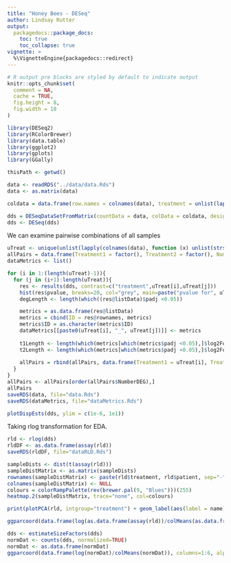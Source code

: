 ```yaml
---
title: "Honey Bees - DESeq"
author: Lindsay Rutter
output:
  packagedocs::package_docs:
    toc: true
    toc_collapse: true
vignette: >
  %\VignetteEngine{packagedocs::redirect}
---
```


<meta http-equiv="content-type" content="text/html;charset=utf-8" />

```r
# R output pre blocks are styled by default to indicate output
knitr::opts_chunk$set(
  comment = NA,
  cache = TRUE,
  fig.height = 8,
  fig.width = 10
)
```

```r
library(DESeq2)
library(RColorBrewer)
library(data.table)
library(ggplot2)
library(gplots)
library(GGally)

thisPath <- getwd()

data <- readRDS("../data/data.Rds")
data <- as.matrix(data)

coldata = data.frame(row.names = colnames(data), treatment = unlist(lapply(colnames(data), function (x) unlist(strsplit(x, "[.]"))[1])))

dds = DESeqDataSetFromMatrix(countData = data, colData = coldata, design = ~ treatment)
dds <- DESeq(dds)
```

We can examine pairwise combinations of all samples

```r
uTreat <- unique(unlist(lapply(colnames(data), function (x) unlist(strsplit(x, "[.]"))[1])))
allPairs = data.frame(Treatment1 = factor(), Treatment2 = factor(), NumberDEG = numeric())
dataMetrics <- list()

for (i in 1:(length(uTreat)-1)){
  for (j in (i+1):length(uTreat)){
    res <- results(dds, contrast=c("treatment",uTreat[i],uTreat[j]))
    hist(res$pvalue, breaks=20, col="grey", main=paste("pvalue for", uTreat[i], "and", uTreat[j]))
    degLength <- length(which((res@listData)$padj <0.05))

    metrics = as.data.frame(res@listData)
    metrics = cbind(ID = res@rownames, metrics)
    metrics$ID = as.character(metrics$ID)
    dataMetrics[[paste0(uTreat[i], "_", uTreat[j])]] <- metrics
    
    t1Length <- length(which(metrics[which(metrics$padj <0.05),]$log2FoldChange>0))
    t2Length <- length(which(metrics[which(metrics$padj <0.05),]$log2FoldChange<0))
    
    allPairs = rbind(allPairs, data.frame(Treatment1 = uTreat[i], Treatment2 = uTreat[j], NumberDEG = degLength, Treatment1Larger = t1Length, Treatment2Larger = t2Length))
  }
}
allPairs <- allPairs[order(allPairs$NumberDEG),]
allPairs
saveRDS(data, file="data.Rds")
saveRDS(dataMetrics, file="dataMetrics.Rds")
```

```r
plotDispEsts(dds, ylim = c(1e-6, 1e1))
```

Taking rlog transformation for EDA.

```r
rld <- rlog(dds)
rldDF <- as.data.frame(assay(rld))
saveRDS(rldDF, file="dataRLD.Rds")
```

```r
sampleDists <- dist(t(assay(rld)))
sampleDistMatrix <- as.matrix(sampleDists)
rownames(sampleDistMatrix) <- paste(rld$treatment, rld$patient, sep="-")
colnames(sampleDistMatrix) <- NULL
colours = colorRampPalette(rev(brewer.pal(9, "Blues")))(255)
heatmap.2(sampleDistMatrix, trace="none", col=colours)
```

```r
print(plotPCA(rld, intgroup="treatment") + geom_label(aes(label = name), label.size=0.001))
```

```r
ggparcoord(data.frame(log(as.data.frame(assay(rld))/colMeans(as.data.frame(assay(rld))))), columns=1:6, alphaLines=0, boxplot=TRUE, scale="globalminmax") + coord_flip()
```

```r
dds <- estimateSizeFactors(dds)
normDat <- counts(dds, normalized=TRUE)
normDat <- as.data.frame(normDat)
ggparcoord(data.frame(log(normDat)/colMeans(normDat)), columns=1:6, alphaLines=0, boxplot=TRUE, scale="globalminmax") + coord_flip()
```